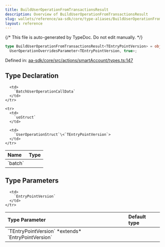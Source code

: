 ```yaml
---
title: BuildUserOperationFromTransactionsResult
description: Overview of BuildUserOperationFromTransactionsResult
slug: wallets/reference/aa-sdk/core/type-aliases/BuildUserOperationFromTransactionsResult
layout: reference
---
```


{/* This file is auto-generated by TypeDoc. Do not edit manually. */}

```ts
type BuildUserOperationFromTransactionsResult<TEntryPointVersion> = object &
  UserOperationOverridesParameter<TEntryPointVersion, true>;
```

Defined in: [aa-sdk/core/src/actions/smartAccount/types.ts:147](https://github.com/alchemyplatform/aa-sdk/blob/0cc60e9f694c242d91befdaa2f26cdec3ee389c5/aa-sdk/core/src/actions/smartAccount/types.ts#L147)

## Type Declaration

<table>
  <thead>
    <tr>
      <th align="left">Name</th>
      <th align="left">Type</th>
    </tr>
  </thead>

  <tbody>
    <tr>
      <td>
        `batch`
      </td>

      <td>
        `BatchUserOperationCallData`
      </td>
    </tr>

    <tr>
      <td>
        `uoStruct`
      </td>

      <td>
        `UserOperationStruct`\<`TEntryPointVersion`>
      </td>
    </tr>

  </tbody>
</table>

## Type Parameters

<table>
  <thead>
    <tr>
      <th align="left">Type Parameter</th>
      <th align="left">Default type</th>
    </tr>
  </thead>

  <tbody>
    <tr>
      <td>
        `TEntryPointVersion` *extends* `EntryPointVersion`
      </td>

      <td>
        `EntryPointVersion`
      </td>
    </tr>

  </tbody>
</table>
